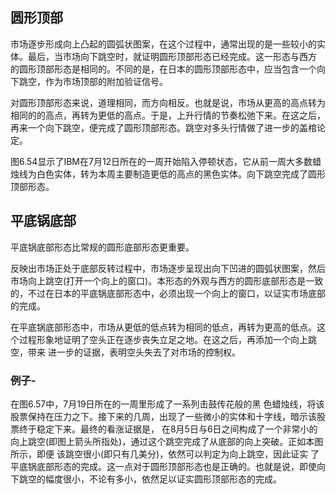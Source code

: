
## 圆形顶部
市场逐步形成向上凸起的圆弧状图案，在这个过程中，通常出现的是一些较小的实体。最后，当市场向下跳空时，就证明圆形顶部形态已经完成。这一形态与西方 的圆形顶部形态是相同的。不同的是，在日本的圆形顶部形态中，应当包含一个向下跳空，作为市场顶部的附加验证信号。

对圆形顶部形态来说，道理相同，而方向相反。也就是说，市场从更高的高点转为相同的的高点，再转为更低的高点。于是，上升行情的节奏松弛下来。在这之后，再来一个向下跳空，便完成了圆形顶部形态。跳空对多头行情做了进一步的盖棺论定。

<ImageRender alt='test1' width='auto' height='auto' path='/蜡烛图技术/19-圆形2.png' />

图6.54显示了IBM在7月12日所在的一周开始陷入停顿状态，它从前一周大多数蜡烛线为白色实体，转为本周主要制造更低的高点的黑色实体。向下跳空完成了圆形顶部形态。
<ImageRender alt='test1' width='auto' height='auto' path='/蜡烛图技术/19-圆形3.png' />

## 平底锅底部
平底锅底部形态比常规的圆形底部形态更重要。

反映出市场正处于底部反转过程中，市场逐步呈现出向下凹进的圆弧状图案，然后市场向上跳空(打开一个向上的窗口)。本形态的外观与西方的圆形底部形态是一致的，不过在日本的平底锅底部形态中，必须出现一个向上的窗口，以证实市场底部的完成。

在平底锅底部形态中，市场从更低的低点转为相同的低点，再转为更高的低点。这个过程形象地证明了空头正在逐步丧失立足之地。在这之后，再添加一个向上跳空，带来
进一步的证据，表明空头失去了对市场的控制权。

<ImageRender alt='test1' width='auto' height='auto' path='/蜡烛图技术/19-圆形.png' />

### 例子-
在图6.57中，7月19日所在的一周里形成了一系列击鼓传花般的黑 色蜡烛线，将该股票保持在压力之下。接下来的几周，出现了一些微小的实体和十字线，暗示该股票终于稳定下来。最终的看涨证据是， 在8月5日与6日之间构成了一个非常小的向上跳空(即图上箭头所指处)，通过这个跳空完成了从底部的向上突破。正如本图所示，即便 该跳空很小(即只有几美分)，依然可以判定为向上跳空，因此证实 了平底锅底部形态的完成。这一点对于圆形顶部形态也是正确的。也就是说，即使向下跳空的幅度很小，不论有多小，依然足以证实圆形顶部形态的完成。

<ImageRender alt='test1' width='auto' height='auto' path='/蜡烛图技术/19-圆形4.png' />

<ImageRender alt='test1' width='auto' height='auto' path='/蜡烛图技术/19-圆形5.png' />